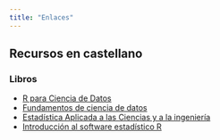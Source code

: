 ```yaml
---
title: "Enlaces"
---
```



## Recursos en castellano

### Libros

* [R para Ciencia de Datos](https://es.r4ds.hadley.nz/)
* [Fundamentos de ciencia de datos](https://cdr-book.github.io/index.html)
* [Estadística Aplicada a las Ciencias y a la ingeniería](https://emilopezcano.github.io/estadistica-ciencias-ingenieria/index.html)
* [Introducción al software estadístico R ](https://www.lcano.com/b/iser/_book/)
